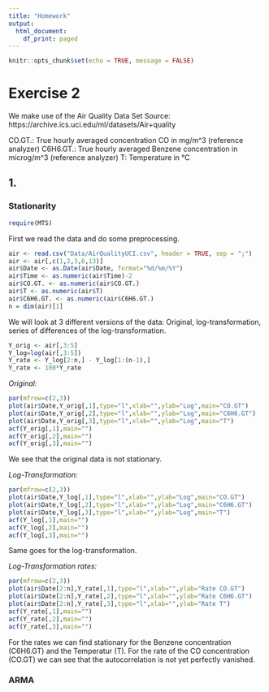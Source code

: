 ---
title: "Homework"
output:
  html_document:
    df_print: paged
---

```{r setup, include=FALSE}
knitr::opts_chunk$set(echo = TRUE, message = FALSE)
```

# Exercise 2

We make use of the Air Quality Data Set
Source: https://archive.ics.uci.edu/ml/datasets/Air+quality

CO.GT.: True hourly averaged concentration CO in mg/m^3 (reference analyzer) 
C6H6.GT.: True hourly averaged Benzene concentration in microg/m^3 (reference analyzer) 
T: Temperature in °C 

## 1.

### Stationarity

```{r echo=FALSE, results='hide'}
require(MTS)
```

First we read the data and do some preprocessing.
```{r}
air <- read.csv("Data/AirQualityUCI.csv", header = TRUE, sep = ";")
air <- air[,c(1,2,3,6,13)]
air$Date <- as.Date(air$Date, format="%d/%m/%Y")
air$Time <- as.numeric(air$Time)-2
air$CO.GT. <- as.numeric(air$CO.GT.)
air$T <- as.numeric(air$T)
air$C6H6.GT. <- as.numeric(air$C6H6.GT.)
n = dim(air)[1]
```

We will look at 3 different versions of the data: Original, log-transformation, series of differences of the log-transformation.

```{r}
Y_orig <- air[,3:5]
Y_log=log(air[,3:5])
Y_rate <- Y_log[2:n,] - Y_log[1:(n-1),]
Y_rate <- 100*Y_rate
```

*Original:*
```{r}
par(mfrow=c(2,3))
plot(air$Date,Y_orig[,1],type="l",xlab="",ylab="Log",main="CO.GT")
plot(air$Date,Y_orig[,2],type="l",xlab="",ylab="Log",main="C6H6.GT")
plot(air$Date,Y_orig[,3],type="l",xlab="",ylab="Log",main="T")
acf(Y_orig[,1],main="")
acf(Y_orig[,2],main="")
acf(Y_orig[,3],main="")
```

We see that the original data is not stationary.

*Log-Transformation:*
```{r fig.height=5, fig.width=9}
par(mfrow=c(2,3))
plot(air$Date,Y_log[,1],type="l",xlab="",ylab="Log",main="CO.GT")
plot(air$Date,Y_log[,2],type="l",xlab="",ylab="Log",main="C6H6.GT")
plot(air$Date,Y_log[,3],type="l",xlab="",ylab="Log",main="T")
acf(Y_log[,1],main="")
acf(Y_log[,2],main="")
acf(Y_log[,3],main="")
```

Same goes for the log-transformation.

*Log-Transformation rates:*

```{r fig.height=5, fig.width=9}
par(mfrow=c(2,3))
plot(air$Date[2:n],Y_rate[,1],type="l",xlab="",ylab="Rate CO.GT")
plot(air$Date[2:n],Y_rate[,2],type="l",xlab="",ylab="Rate C6H6.GT")
plot(air$Date[2:n],Y_rate[,3],type="l",xlab="",ylab="Rate T")
acf(Y_rate[,1],main="")
acf(Y_rate[,2],main="")
acf(Y_rate[,3],main="")
```

For the rates we can find stationary for the Benzene concentration (C6H6.GT) and the Temperatur (T). For the rate of the CO concentration (CO.GT) we can see that the autocorrelation is not yet perfectly vanished. 


### ARMA





